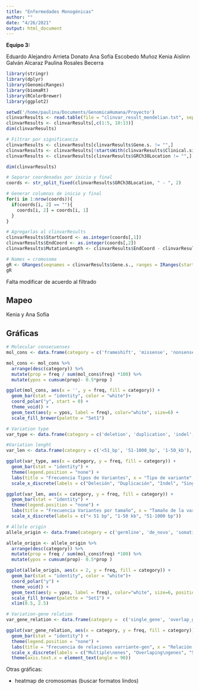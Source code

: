 ```yaml
---
title: "Enfermedades Monogénicas"
author: ""
date: "4/26/2021"
output: html_document
---
```


**Equipo 3:**

Eduardo Alejandro Arrieta Donato 
Ana Sofía Escobedo Muñoz
Kenia Aislinn Galván Alcaraz
Paulina Rosales Becerra

```r
library(stringr)
library(dplyr)
library(GenomicRanges)
library(biomaRt)
library(RColorBrewer)
library(ggplot2)
```


```r
setwd('/home/paulina/Documents/GenomicaHumana/Proyecto')
clinvarResults <- read.table(file = "clinvar_result_mendelian.txt", sep = "\t", fill = TRUE, header = TRUE)
clinvarResults <- clinvarResults[,c(1:5, 10:13)]
dim(clinvarResults)

# Filtrar por significancia
clinvarResults <- clinvarResults[clinvarResults$Gene.s. != "",]
clinvarResults <- clinvarResults[!startsWith(clinvarResults$Clinical.significance..Last.reviewed., "Uncertain"),]
clinvarResults <- clinvarResults[clinvarResults$GRCh38Location != "",]

dim(clinvarResults)

# Separar coordenadas por inicio y final
coords <- str_split_fixed(clinvarResults$GRCh38Location, " - ", 2)

# Generar columnas de inicio y final
for(i in 1:nrow(coords)){
  if(coords[i, 2] == ""){
    coords[i, 2] = coords[i, 1]
  }
}

# Agregarlas al clinvarResults
clinvarResults$StartCoord <- as.integer(coords[,1])
clinvarResults$EndCoord <- as.integer(coords[,2])
clinvarResults$MutationLength <- clinvarResults$EndCoord - clinvarResults$StartCoord + 1

# Names = cromosoma
gR <- GRanges(seqnames = clinvarResults$Gene.s., ranges = IRanges(start = clinvarResults$StartCoord, end = clinvarResults$EndCoord))
gR
```

Falta modificar de acuerdo al filtrado 

## Mapeo

Kenia y Ana Sofía

## Gráficas

```r
# Molecular consecuenses
mol_cons <- data.frame(category = c('frameshift', 'missense', 'nonsense', 'splice_cite', 'ncRNA', 'UTR'), freq = c(716, 3731, 633, 348, 545, 277))

mol_cons <- mol_cons %>% 
  arrange(desc(category)) %>%
  mutate(prop = freq / sum(mol_cons$freq) *100) %>%
  mutate(ypos = cumsum(prop)- 0.5*prop )

ggplot(mol_cons, aes(x = '', y = freq, fill = category)) +
  geom_bar(stat = "identity", color = "white")+
  coord_polar("y", start = 0) +
  theme_void() +
  geom_text(aes(y = ypos, label = freq), color="white", size=6) +
  scale_fill_brewer(palette = "Set1")
```


```r

# Variation type
var_type <- data.frame(category = c('deletion', 'duplication', 'indel', 'single_nucleot'), freq = c(659, 295, 33, 5194))

#Variation lenght
var_len <- data.frame(category = c('<51_bp', '51-1000_bp', '1-50_kb'), freq = c(6206, 10, 8))

ggplot(var_type, aes(x = category, y = freq, fill = category)) +
  geom_bar(stat = "identity") + 
  theme(legend.position = "none") +
  labs(title = "Frecuencia Tipos de Variantes", x = "Tipo de variante", y = "Frecuencia") +
  scale_x_discrete(labels = c("Deleción", "Duplicación", "Indel", "Single \n nucleotide"))

ggplot(var_len, aes(x = category, y = freq, fill = category)) +
  geom_bar(stat = "identity") + 
  theme(legend.position = "none") +
  labs(title = "Frecuencia Variantes por tamaño", x = "Tamaño de la variante", y = "Frecuencia") +
  scale_x_discrete(labels = c("< 51 bp", "1-50 kb", "51-1000 bp"))

```


```r
# Allele origin
allele_origin <- data.frame(category = c('germline', 'de_novo', 'somatic'), freq = c(3117, 551, 59))

allele_origin <- allele_origin %>% 
  arrange(desc(category)) %>%
  mutate(prop = freq / sum(mol_cons$freq) *100) %>%
  mutate(ypos = cumsum(prop)- 0.5*prop )

ggplot(allele_origin, aes(x = 2, y = freq, fill = category)) +
  geom_bar(stat = "identity", color = "white")+
  coord_polar("y") +
  theme_void() +
  geom_text(aes(y = ypos, label = freq), color="white", size=6, position=position_stack(vjust=0.5)) +
  scale_fill_brewer(palette = "Set1") +
  xlim(0.5, 2.5)
```

```r
# Variation-gene relation
var_gene_relation <- data.frame(category =  c('single_gene', 'overlap_genes', 'spans_mult_genes', 'multip_genes'), freq =  c(5801, 429, 80, 514))

ggplot(var_gene_relation, aes(x = category, y = freq, fill = category)) +
  geom_bar(stat = "identity") + 
  theme(legend.position = "none") +
  labs(title = "Frecuencia de relaciones varriante-gen", x = "Relación variante-gen", y = "Frecuencia") +
  scale_x_discrete(labels = c("Multiple\nenes", "Overlaping\ngenes", "Single gene", "Spans \nmultiple genes")) +
  theme(axis.text.x = element_text(angle = 90))

```


Otras gráficas:

- heatmap de cromosomas (buscar formatos lindos)



